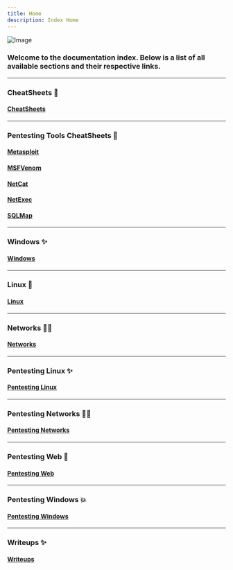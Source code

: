 ```yaml
---
title: Home
description: Index Home
---
```

![Image](./logotwo.png)
### Welcome to the documentation index. Below is a list of all available sections and their respective links.
---
### CheatSheets 💫
#### [CheatSheets](/docs/CheatSheets/CheatSheets)
---
### Pentesting Tools CheatSheets 👾
#### [Metasploit](/docs/CheatSheets/Pentesting/metasploit)
#### [MSFVenom](/docs/CheatSheets/Pentesting/msfvenom)
#### [NetCat](/docs/CheatSheets/Pentesting/netcat)
#### [NetExec](/docs/CheatSheets/Pentesting/netexec)
#### [SQLMap](/docs/CheatSheets/Pentesting/sqlmap)
---
### Windows ✨
#### [Windows](/docs/Windows)
---
### Linux 💭
#### [Linux](/docs/Linux/commands)
---
### Networks 👌🏻
#### [Networks](/docs/Networks)
---
### Pentesting Linux ✨
#### [Pentesting Linux](/docs/PentestingLinux)
---
### Pentesting Networks 🥷🏻
#### [Pentesting Networks](/docs/PentestingNetworks)
---
### Pentesting Web 👻
#### [Pentesting Web](/docs/PentestingWeb)
---
### Pentesting Windows 💥
#### [Pentesting Windows](/docs/PentestingWindows)
---
### Writeups ✨
#### [Writeups](/blog)